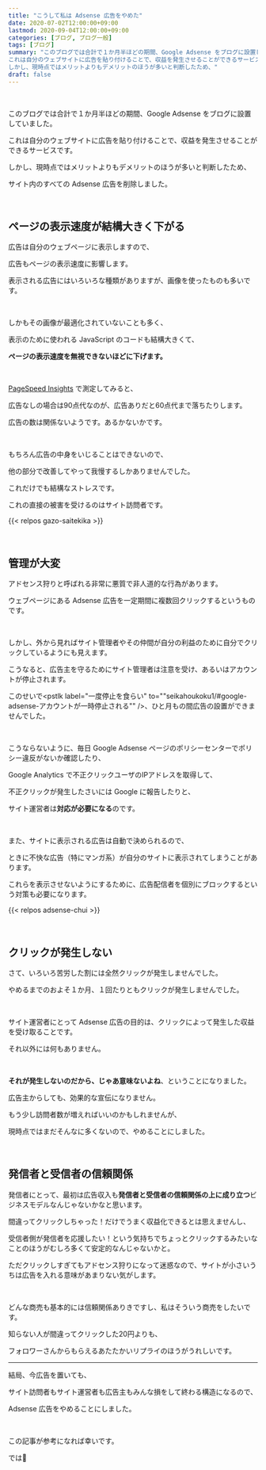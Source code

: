 ```yaml
---
title: "こうして私は Adsense 広告をやめた"
date: 2020-07-02T12:00:00+09:00
lastmod: 2020-09-04T12:00:00+09:00
categories: [ブログ, ブログ一般]
tags: [ブログ]
summary: "このブログでは合計で１か月半ほどの期間、Google Adsense をブログに設置していました。<br/><br/>
これは自分のウェブサイトに広告を貼り付けることで、収益を発生させることができるサービスです。<br/><br/>
しかし、現時点ではメリットよりもデメリットのほうが多いと判断したため、"
draft: false
---
```


<tweet id="1267333754273427461" />

<br/>

このブログでは合計で１か月半ほどの期間、Google Adsense をブログに設置していました。

これは自分のウェブサイトに広告を貼り付けることで、収益を発生させることができるサービスです。

しかし、現時点ではメリットよりもデメリットのほうが多いと判断したため、

サイト内のすべての Adsense 広告を削除しました。

<br/>

## ページの表示速度が結構大きく下がる

広告は自分のウェブページに表示しますので、

広告もページの表示速度に影響します。

表示される広告にはいろいろな種類がありますが、画像を使ったものも多いです。

<br/>

しかもその画像が最適化されていないことも多く、

表示のために使われる JavaScript のコードも結構大きくて、

**ページの表示速度を無視できないほどに下げます。**

<br/>

[PageSpeed Insights](https://developers.google.com/speed/pagespeed/insights/?hl=JA) で測定してみると、

広告なしの場合は90点代なのが、広告ありだと60点代まで落ちたりします。

広告の数は関係ないようです。あるかないかです。

<br/>

もちろん広告の中身をいじることはできないので、

他の部分で改善してやって我慢するしかありませんでした。

これだけでも結構なストレスです。

これの直接の被害を受けるのはサイト訪問者です。

{{< relpos gazo-saitekika >}}

<br/>

## 管理が大変

アドセンス狩りと呼ばれる非常に悪質で非人道的な行為があります。

ウェブページにある Adsense 広告を一定期間に複数回クリックするというものです。

<br/>

しかし、外から見ればサイト管理者やその仲間が自分の利益のために自分でクリックしているようにも見えます。

こうなると、広告主を守るためにサイト管理者は注意を受け、あるいはアカウントが停止されます。

このせいで<pstlk label="一度停止を食らい" to=""seikahoukoku1/#google-adsense-アカウントが一時停止される"" />、ひと月もの間広告の設置ができませんでした。

<br/>

こうならないように、毎日 Google Adsense ページのポリシーセンターでポリシー違反がないか確認したり、

Google Analytics で不正クリックユーザのIPアドレスを取得して、

不正クリックが発生したさいには Google に報告したりと、

サイト運営者は**対応が必要になる**のです。

<br/>

また、サイトに表示される広告は自動で決められるので、

ときに不快な広告（特にマンガ系）が自分のサイトに表示されてしまうことがあります。

これらを表示させないようにするために、広告配信者を個別にブロックするという対策も必要になります。

{{< relpos adsense-chui >}}

<br/>

## クリックが発生しない

さて、いろいろ苦労した割には全然クリックが発生しませんでした。

やめるまでのおよそ１か月、１回たりともクリックが発生しませんでした。

<br/>

サイト運営者にとって Adsense 広告の目的は、クリックによって発生した収益を受け取ることです。

それ以外には何もありません。

<br/>

**それが発生しないのだから、じゃあ意味ないよね**、ということになりました。

広告主からしても、効果的な宣伝になりません。

もう少し訪問者数が増えればいいのかもしれませんが、

現時点ではまだそんなに多くないので、やめることにしました。

<br/>

## 発信者と受信者の信頼関係

発信者にとって、最初は広告収入も**発信者と受信者の信頼関係の上に成り立つ**ビジネスモデルなんじゃないかなと思います。

間違ってクリックしちゃった！だけでうまく収益化できるとは思えませんし、

受信者側が発信者を応援したい！という気持ちでちょっとクリックするみたいなことのほうがむしろ多くて安定的なんじゃないかと。

ただクリックしすぎてもアドセンス狩りになって迷惑なので、サイトが小さいうちは広告を入れる意味があまりない気がします。

<br/>

どんな商売も基本的には信頼関係ありきですし、私はそういう商売をしたいです。

知らない人が間違ってクリックした20円よりも、

フォロワーさんからもらえるあたたかいリプライのほうがうれしいです。

---

結局、今広告を置いても、

サイト訪問者もサイト運営者も広告主もみんな損をして終わる構造になるので、

Adsense 広告をやめることにしました。

<br/>

この記事が参考になれば幸いです。

では👋
